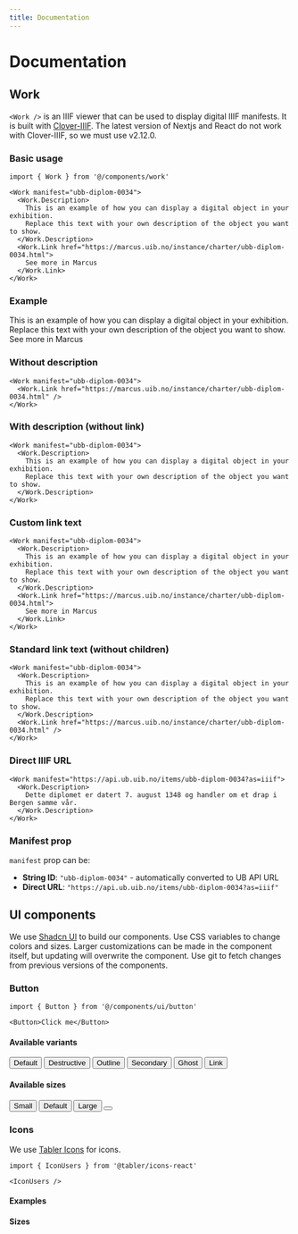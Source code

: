 ```yaml
---
title: Documentation
---
```



# Documentation

## Work

`<Work />` is an IIIF viewer that can be used to display digital IIIF manifests. It is built with [Clover-IIIF](https://github.com/samvera-labs/clover-iiif). The latest version of Nextjs and React do not work with Clover-IIIF, so we must use v2.12.0.

### Basic usage

```tsx
import { Work } from '@/components/work'

<Work manifest="ubb-diplom-0034">
  <Work.Description>
    This is an example of how you can display a digital object in your exhibition. 
    Replace this text with your own description of the object you want to show.
  </Work.Description>
  <Work.Link href="https://marcus.uib.no/instance/charter/ubb-diplom-0034.html">
    See more in Marcus
  </Work.Link>
</Work>
```

### Example

<Work manifest="ubb-diplom-0034">
  <Work.Description>
    This is an example of how you can display a digital object in your exhibition. 
    Replace this text with your own description of the object you want to show.
  </Work.Description>
  <Work.Link href="https://marcus.uib.no/instance/charter/ubb-diplom-0034.html">
    See more in Marcus
  </Work.Link>
</Work>

### Without description

```tsx
<Work manifest="ubb-diplom-0034">
  <Work.Link href="https://marcus.uib.no/instance/charter/ubb-diplom-0034.html" />
</Work>
```

### With description (without link)

```tsx
<Work manifest="ubb-diplom-0034">
  <Work.Description>
    This is an example of how you can display a digital object in your exhibition. 
    Replace this text with your own description of the object you want to show.
  </Work.Description>
</Work>
```

### Custom link text

```tsx
<Work manifest="ubb-diplom-0034">
  <Work.Description>
    This is an example of how you can display a digital object in your exhibition. 
    Replace this text with your own description of the object you want to show.
  </Work.Description>
  <Work.Link href="https://marcus.uib.no/instance/charter/ubb-diplom-0034.html">
    See more in Marcus
  </Work.Link>
</Work>
```

### Standard link text (without children)

```tsx
<Work manifest="ubb-diplom-0034">
  <Work.Description>
    This is an example of how you can display a digital object in your exhibition. 
    Replace this text with your own description of the object you want to show.
  </Work.Description>
  <Work.Link href="https://marcus.uib.no/instance/charter/ubb-diplom-0034.html" />
</Work>
```

### Direct IIIF URL

```tsx
<Work manifest="https://api.ub.uib.no/items/ubb-diplom-0034?as=iiif">
  <Work.Description>
    Dette diplomet er datert 7. august 1348 og handler om et drap i Bergen samme vår.
  </Work.Description>
</Work>
```

### Manifest prop

`manifest` prop can be:

- **String ID**: `"ubb-diplom-0034"` - automatically converted to UB API URL
- **Direct URL**: `"https://api.ub.uib.no/items/ubb-diplom-0034?as=iiif"`

## UI components

We use [Shadcn UI](https://ui.shadcn.com) to build our components. Use CSS variables to change colors and sizes. Larger customizations can be made in the component itself, but updating will overwrite the component. Use git to fetch changes from previous versions of the components.

### Button

```tsx
import { Button } from '@/components/ui/button'

<Button>Click me</Button>
```

#### Available variants

<div className="flex gap-2 flex-wrap my-3">
  <Button variant="default">Default</Button>
  <Button variant="destructive">Destructive</Button>
  <Button variant="outline">Outline</Button>
  <Button variant="secondary">Secondary</Button>
  <Button variant="ghost">Ghost</Button>
  <Button variant="link">Link</Button>
</div>

#### Available sizes

<div className="flex gap-2 flex-wrap my-3 items-center">
  <Button size="sm">Small</Button>
  <Button size="default">Default</Button>
  <Button size="lg">Large</Button>
  <Button size="icon"><IconUsers /></Button>
</div>

### Icons

We use [Tabler Icons](https://tabler-icons.io/) for icons.

```tsx
import { IconUsers } from '@tabler/icons-react'

<IconUsers />
```

#### Examples

<div className="flex gap-2 flex-wrap my-3">
  <IconHome />
  <IconUsers />
  <IconUser />
  <IconArrowRight />
  <IconArrowLeft />
  <IconArrowUp />
  <IconArrowDown />
  <IconArrowUpRight />
  <IconArrowDownRight />
  <IconArrowUpLeft />
  <IconArrowDownLeft />
  <IconChevronRight />
  <IconChevronLeft />
  <IconChevronUp />
  <IconChevronDown />
  <IconChevronUpRight />
  <IconChevronDownRight />
  <IconChevronUpLeft />
  <IconChevronDownLeft />
  <IconAlphabetArabic />
  <IconAlphabetLatin />
</div> 

#### Sizes

<div className="flex gap-2 flex-wrap my-3 items-center">
  <IconUsers size={16} />
  <IconHome size={20} />
  <IconUser size={24} />
  <IconArrowRight size={28} />
  <IconArrowLeft size={32} />
  <IconArrowUp size={36} />
  <IconArrowDown size={40} />
  <IconChevronRight size={48} />
  <IconChevronLeft size={56} />
</div>